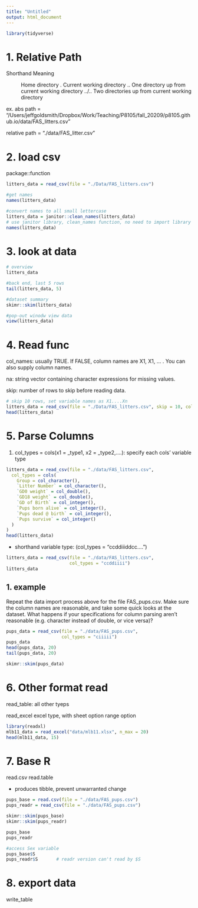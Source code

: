 ```yaml
---
title: "Untitled"
output: html_document
---
```


```r
library(tidyverse)
```


# 1. Relative Path

Shorthand	Meaning

  ~	Home directory
  .	Current working directory
  ..	One directory up from current working directory
  ../..	Two directories up from current working directory

ex.
abs path = "/Users/jeffgoldsmith/Dropbox/Work/Teaching/P8105/fall_20209/p8105.github.io/data/FAS_litters.csv"

relative path = "./data/FAS_litter.csv"


# 2. load csv

package::function



```r
litters_data = read_csv(file = "./Data/FAS_litters.csv")

#get names
names(litters_data)

#convert names to all small lettercase
litters_data = janitor::clean_names(litters_data)   
# use janitor library, clean_names function, no need to import library
names(litters_data)
```


# 3. look at data

```r
# overview
litters_data

#back end, last 5 rows
tail(litters_data, 5)

#dataset summary
skimr::skim(litters_data)

#pop-out winodw view data
view(litters_data)
```



# 4. Read func

col_names: 
usually TRUE. 
If FALSE, column names are X1, X1, … . You can also supply column names.

na: string vector containing character expressions for missing values.

skip: number of rows to skip before reading data.

```r
# skip 10 rows, set variable names as X1....Xn
litters_data = read_csv(file = "./Data/FAS_litters.csv", skip = 10, col_names = FALSE)
head(litters_data)
```

# 5. Parse Columns

1. col_types = cols(x1 = _type1, x2 = _type2,....):
specify each cols' variable type


```r
litters_data = read_csv(file = "./data/FAS_litters.csv",
  col_types = cols(
    Group = col_character(),
    `Litter Number` = col_character(),
    `GD0 weight` = col_double(),
    `GD18 weight` = col_double(),
    `GD of Birth` = col_integer(),
    `Pups born alive` = col_integer(),
    `Pups dead @ birth` = col_integer(),
    `Pups survive` = col_integer()
  )
)
head(litters_data)
```

* shorthand variable type:
(col_types = "ccddiiiddcc....")

```r
litters_data = read_csv(file = "./data/FAS_litters.csv",
                        col_types = "ccddiiii")
litters_data
```


## 1. example 
Repeat the data import process above for the file FAS_pups.csv. Make sure the column names are reasonable, and take some quick looks at the dataset. What happens if your specifications for column parsing aren’t reasonable (e.g. character instead of double, or vice versa)?

```r
pups_data = read_csv(file = "./data/FAS_pups.csv", 
                     col_types = "ciiiii")
pups_data
head(pups_data, 20)
tail(pups_data, 20)

skimr::skim(pups_data)

```






# 6. Other format read

read_table:
all other tyeps

read_excel
excel type, with sheet option
                 range option
                 

```r
library(readxl)
mlb11_data = read_excel("data/mlb11.xlsx", n_max = 20)
head(mlb11_data, 15)
```


# 7. Base R

read.csv
read.table

* produces tibble, prevent unwarranted change

```r
pups_base = read.csv(file = "./data/FAS_pups.csv")
pups_readr = read_csv(file = "./data/FAS_pups.csv")

skimr::skim(pups_base)
skimr::skim(pups_readr)

pups_base
pups_readr

#access Sex variable
pups_base$S
pups_readr$S       # readr version can't read by $S
```



# 8. export data

write_table
























